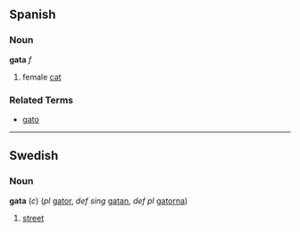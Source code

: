 ==Spanish==
===Noun===
'''gata'''  ''f''

# female [[cat]]

===Related Terms===
*[[gato]]

----
==Swedish==
===Noun===
'''gata''' (''c'') (''pl'' [[gator]], ''def sing'' [[gatan]], ''def pl'' [[gatorna]])

#[[street]]